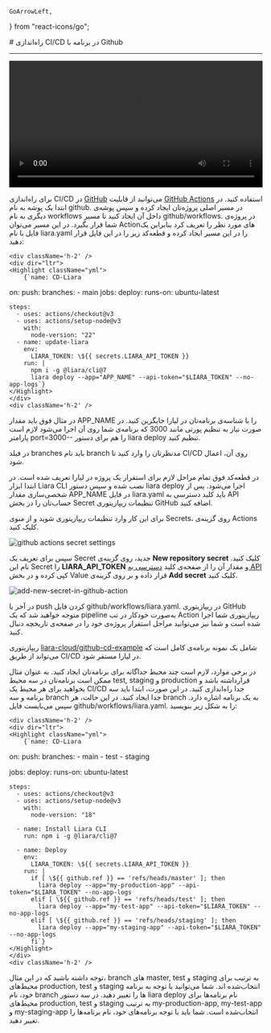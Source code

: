     GoArrowLeft,
} from "react-icons/go";


<Layout>
<Head>
<title>مستندات راه‌اندازی CI/CD با Github - لیارا</title>

<meta property="og:title" content="مستندات خدمات رایانش ابری لیارا" />
<meta property="og:description" content="مستندات مربوط به راه‌اندازی قابلیت CI/CD با استفاده از Github در لیارا"  />
<meta property="og:image" content="https://files.liara.ir/liara/logos/liara-poster.jpg" />
</Head>
# راه‌اندازی CI/CD در برنامه با Github

<hr className="mb-2" />

<video
  src="https://files.liara.ir/liara/CICD/cicd-github.mp4"
  controls="controls"
  className="block w-full"
  width="100%" />
<div className="h-4" />


برای راه‌اندازی CI/CD در <a href="https://github.com" className="text-[#2196f3] ">GitHub</a> می‌توانید از قابلیت <a href="https://github.com/features/actions" className="text-[#2196f3] ">GitHub Actions</a> استفاده کنید. 
در ابتدا یک پوشه به نام <Important>github.</Important> در مسیر اصلی پروژه‌‌تان ایجاد کرده و سپس پوشه‌ی دیگری به نام <Important>workflows</Important> داخل آن ایجاد کنید تا مسیر <Important>github/workflows.</Important> در پروژه‌ی شما قرار بگیرد. در این مسیر می‌توان Actionهای مورد نظر را تعریف کرد بنابراین یک فایل با نام <Important>liara.yaml</Important> را در این مسیر ایجاد کرده و قطعه‌کد زیر را در این فایل قرار دهید:

    <div className='h-2' />
    <div dir="ltr">
    <Highlight className="yml">
        {`name: CD-Liara
on:
  push:
    branches:
      - main
jobs:
  deploy:
    runs-on: ubuntu-latest

    steps:
      - uses: actions/checkout@v3
      - uses: actions/setup-node@v3
        with:
          node-version: "22"
      - name: update-liara
        env:
          LIARA_TOKEN: \${{ secrets.LIARA_API_TOKEN }}
        run: |
          npm i -g @liara/cli@7
          liara deploy --app="APP_NAME" --api-token="$LIARA_TOKEN" --no-app-logs`}
    </Highlight>
    </div>
    <div className='h-2' />

در مثال فوق باید مقدار <Important>APP_NAME</Important> را با شناسه‌ی برنامه‌تان در لیارا جایگزین کنید.
در صورت نیاز به تنظیم پورتی مانند <Important>3000</Important> که برنامه‌ی شما روی آن اجرا می‌شود لازم است پارامتر <Important>port=3000--</Important> را هم برای دستور <Important>liara deploy</Important> تنظیم کنید.

<div className='h-1' />
<Alert variant="warning">
<p>
در فیلد <Important>branches</Important> باید نام branch مدنظرتان را وارد کنید تا CI/CD روی آن، اعمال شود.
</p>
</Alert>

در قطعه‌کد فوق تمام مراحل لازم برای استقرار یک پروژه در لیارا تعریف شده است. در ابتدا ابزار Liara CLI نصب شده و سپس دستور <Important>liara deploy</Important> اجرا می‌شود. 
پس از شخصی‌سازی مقدار <Important>APP_NAME</Important> در فایل <Important>liara.yaml</Important> باید کلید دسترسی به API حساب‌تان را در بخش Secret تنظیمات ریپازیتوری GitHub اضافه کنید.

برای این کار وارد تنظیمات ریپازیتوری شوید و از منوی Secrets، روی گزینه‌ی Actions کلیک کنید.

<div className="h-4" />
<img src="https://files.liara.ir/liara/docs/github-action-secrets-setting.png" alt="github actions secret settings"/>
<div className="h-4" />

سپس برای تعریف یک Secret جدید، روی گزینه‌ی **New repository secret** کلیک کنید. نام این Secret را **LIARA_API_TOKEN** و مقدار آن را از صفحه‌ی کلید <a href="https://console.liara.ir/API" className="text-[#2196f3] ">دسترسی به API</a> کپی کرده و در بخش Value قرار داده و بر روی گزینه‌ی **Add secret** کلیک کنید.

<div className="h-4" />
<img src="https://files.liara.ir/liara/docs/add-new-secret-in-github-action.png" alt="add-new-secret-in-github-action"/>
<div className="h-4" />

در آخر با push کردن فایل <Important>github/workflows/liara.yaml.</Important> در ریپازیتوری GitHub متوجه خواهید شد که یک pipeline به‌صورت خودکار در تب Action ریپازیتوری شما اجرا شده است و شما نیز می‌توانید مراحل استقرار پروژه‌ی خود را در صفحه‌ی تاریخچه دنبال کنید.

<div className='h-1' />
<Alert variant="success">
<p>
ریپازیتوری <a href="https://github.com/liara-cloud/github-cd-example" className="text-[#2196f3] ">liara-cloud/github-cd-example</a> شامل یک نمونه برنامه‌ی کامل است که می‌تواند از طریق CI/CD در لیارا مستقر شود.
</p>
</Alert>


<Section id="multiple-branches" title="راه‌اندازی CI/CD به ازای هر branch" />
در برخی موارد، لازم است چند محیط جداگانه برای برنامه‌تان ایجاد کنید. به عنوان مثال ممکن است برنامه‌تان در سه محیط test, staging و production قرارداشته باشد و بخواهید برای هر محیط یک CI/CD جدا راه‌اندازی کنید. در این صورت، ابتدا باید سه برنامه و سه branch جدا ایجاد کنید. در این حالت، هر branch به یک برنامه اشاره دارد. سپس می‌بایست فایل <Important>github/workflows/liara.yaml.</Important> را به شکل زیر بنویسید:

    <div className='h-2' />
    <div dir="ltr">
    <Highlight className="yml">
        {`name: CD-Liara

on:
  push:
    branches:
      - main
      - test
      - staging

jobs:
  deploy:
    runs-on: ubuntu-latest

    steps:
      - uses: actions/checkout@v3
      - uses: actions/setup-node@v3
        with:
          node-version: "18"

      - name: Install Liara CLI
        run: npm i -g @liara/cli@7

      - name: Deploy
        env:
          LIARA_TOKEN: \${{ secrets.LIARA_API_TOKEN }}
        run: |
          if [ \${{ github.ref }} == 'refs/heads/master' ]; then
            liara deploy --app="my-production-app" --api-token="$LIARA_TOKEN" --no-app-logs
          elif [ \${{ github.ref }} == 'refs/heads/test' ]; then
            liara deploy --app="my-test-app" --api-token="$LIARA_TOKEN" --no-app-logs
          elif [ \${{ github.ref }} == 'refs/heads/staging' ]; then
            liara deploy --app="my-staging-app" --api-token="$LIARA_TOKEN" --no-app-logs
          fi`}
    </Highlight>
    </div>
    <div className='h-2' />

توجه داشته باشید که در این مثال، branch های master, test و staging به ترتیب برای محیط‌های production, test و staging انتخاب‌شده اند. شما می‌توانید با توجه به برنامه خود، نام branch ها را تغییر دهید.
در سه دستور <Important>liara deploy</Important> نام برنامه‌ها برای محیط‌های production, test و staging به ترتیب my-production-app, my-test-app و my-staging-app انتخاب‌‌شده است. شما باید با توجه برنامه‌‌های خود، نام برنامه‌ها را تغییر دهید.

</Layout>